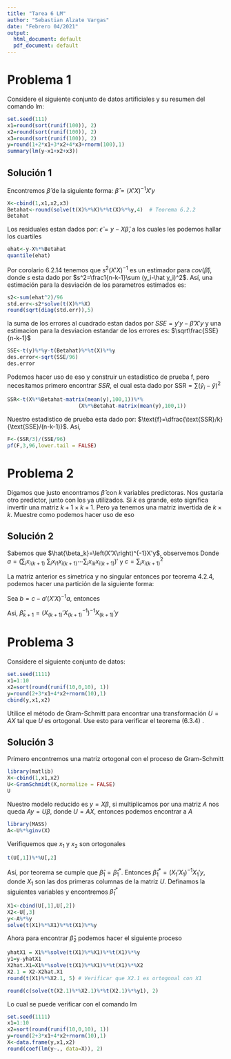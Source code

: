 ```yaml
---
title: "Tarea 6 LM"
author: "Sebastian Alzate Vargas"
date: "Febrero 04/2021"
output:
  html_document: default
  pdf_document: default
---
```


# Problema 1
Considere el siguiente conjunto de datos artificiales y su resumen del comando lm:
```R
set.seed(111)
x1=round(sort(runif(100)), 2)
x2=round(sort(runif(100)), 2)
x3=round(sort(runif(100)), 2)
y=round(1+2*x1+3*x2+4*x3+rnorm(100),1)
summary(lm(y~x1+x2+x3))
```

## Solución 1
Encontremos $\hat\beta$ de la siguiente forma: $\hat{\beta} = (X'X)^{-1}X'y$
```R
X<-cbind(1,x1,x2,x3)
Betahat<-round(solve(t(X)%*%X)%*%t(X)%*%y,4)  # Teorema 6.2.2
Betahat
```
Los residuales estan dados por: $\hat{\epsilon} = y-X\hat{\beta}$, a los cuales les podemos hallar los cuartiles
```R
ehat<-y-X%*%Betahat
quantile(ehat)
```
Por corolario 6.2.14 tenemos que $s^2(X'X)^{-1}$ es un estimador para $cov(\hat{\beta})$, donde $s$ esta dado por $s^2=\frac1{n-k-1}\sum (y_i-\hat y_i)^2$. Así, una estimación para la desviación de los parametros estimados es:
```R
s2<-sum(ehat^2)/96
std.err<-s2*solve(t(X)%*%X)
round(sqrt(diag(std.err)),5)
```
la suma de los errores al cuadrado estan dados por $SSE=y'y-\hat{\beta}'X'y$ y una estimacion para la desviacion estandar de los errores es: $\sqrt\frac{SSE}{n-k-1}$
```R
SSE<-t(y)%*%y-t(Betahat)%*%t(X)%*%y
des.error<-sqrt(SSE/96)
des.error
```
Podemos hacer uso de eso y construir un estadistico de prueba f, pero necesitamos primero encontrar $SSR$, el cual esta dado por $\text{SSR} = \sum (\hat{y}_i-\bar{y})^2$
```R
SSR<-t(X%*%Betahat-matrix(mean(y),100,1))%*%
                       (X%*%Betahat-matrix(mean(y),100,1))
```
Nuestro estadistico de prueba esta dado por: $\text{f}=\dfrac{\text{SSR}/k}{\text{SSE}/(n-k-1)}$. Así, 
```R
F<-(SSR/3)/(SSE/96)
pf(F,3,96,lower.tail = FALSE)
```


# Problema 2
Digamos que justo encontramos $\hat{\beta}$ con $k$ variables predictoras. Nos gustaría otro predictor, junto con los ya utilizados. Si $k$ es grande, esto significa invertir una matriz $k+1\times k+1$. Pero ya tenemos una matriz invertida de $k\times k$. Muestre como podemos hacer uso de eso

## Solución 2
Sabemos que $\hat{\beta_k}=\left(X'X\right)^{-1}X'y$, observemos
 \begin{align*}
     X_{(k+1)}'X_{(k+1)} &=
\begin{pmatrix}
n  &  \sum_i x_{i1} &  \sum_i x_{i2} & ... & \sum_i x_{ik} & \sum_i x_{i(k+1)} \\
\sum_i x_{i1}  & \sum_i x_{i1}^2  &  \sum_i x_{i1}x_{i2} & ... & \sum_i x_{i1}x_{ik} & \sum_i x_{i1}x_{i(k+1)}\\
\vdots  & \vdots  &\vdots  & ...  & \vdots  &\vdots\\
\sum_i x_{ik}  & \sum_i x_{i1}x_{ik}  &  \sum_i x_{i2}x_{ik}  & ... & \sum_i x_{ik}^2 &  \sum_i x_{ik}x_{i(k+1)}\\
\sum_i x_{i(k+1)}  & \sum_i x_{i1}x_{i(k+1)}  & \sum_i x_{i2}x_{i(k+1)} & ... & \sum_i x_{ik}x_{i(k+1)} &  \sum_i x_{i(k+1)}^2
\end{pmatrix}\\ \\
&= \begin{pmatrix}
X'X & a \\
a' & c 
\end{pmatrix}
 \end{align*}
Donde $a=\left(\sum_i x_{i(k+1)} \ \sum_i x_{i1}x_{i(k+1)} \cdots  \sum_i x_{ik}x_{i(k+1)}\right)'$ y $c=\sum_i x_{i(k+1)}^2$

La matriz anterior es simetrica y no singular entonces por teorema 4.2.4, podemos hacer una partición de la siguiente forma:

Sea $b=c-a'(X'X)^{-1}a$, entonces

\begin{align*}
    (X_{(k+1)}'X_{(k+1)})^{-1}=\dfrac{1}{b}\begin{pmatrix}
b\left(X'X\right)^{-1}+\left(X'X\right)^{-1}aa'\left(X'X\right)^{-1}   & -\left(X'X\right)^{-1}a  \\
-a'\left(X'X\right)^{-1}  &  1  \\
\end{pmatrix}
\end{align*}

Asi, $\hat{\beta}_{k+1}=\left(X_{(k+1)}'X_{(k+1)}^{-1}\right)^{-1}X_{(k+1)}'y$

# Problema 3
Considere el siguiente conjunto de datos:
```R
set.seed(1111)
x1=1:10
x2=sort(round(runif(10,0,10), 1))
y=round(2+3*x1+4*x2+rnorm(10),1)
cbind(y,x1,x2)
```
Utilice el método de Gram-Schmitt para encontrar una transformación $U=AX$ tal que $U$ es ortogonal. Use esto para verificar el teorema (6.3.4) .

## Solución 3
Primero encontremos una matriz ortogonal con el proceso de Gram-Schmitt
```R
library(matlib)
X<-cbind(1,x1,x2)
U<-GramSchmidt(X,normalize = FALSE)
U
```
Nuestro modelo reducido es $y=X\beta$, si multiplicamos por una matriz $A$ nos queda $Ay=U\beta$, donde $U=AX$, entonces podemos encontrar a $A$
```R
library(MASS)
A<-U%*%ginv(X)
```
Verifiquemos que $x_1$ y $x_2$ son ortogonales
```R
t(U[,1])%*%U[,2]
```
Así, por teorema se cumple que $\hat\beta_1=\hat\beta^*_1$. Entonces $\hat{\beta}^*_1=(X_1'X_1)^{-1}X_1'y$, donde $X_1$ son las dos primeras columnas de la matriz $U$. Definamos la siguientes variables y encontremos $\hat{\beta}^*_1%$
```R
X1<-cbind(U[,1],U[,2])
X2<-U[,3]
y<-A%*%y
solve(t(X1)%*%X1)%*%t(X1)%*%y
```
Ahora para encontrar $\hat\beta_2$ podemos hacer el siguiente proceso
```R
yhatX1 = X1%*%solve(t(X1)%*%X1)%*%t(X1)%*%y
y1=y-yhatX1
X2hat.X1=X1%*%solve(t(X1)%*%X1)%*%t(X1)%*%X2
X2.1 = X2-X2hat.X1
round(t(X1)%*%X2.1, 5) # Verificar que X2.1 es ortogonal con X1

round(c(solve(t(X2.1)%*%X2.1)%*%t(X2.1)%*%y1), 2)
```
Lo cual se puede verificar con el comando lm
```R
set.seed(1111)
x1=1:10
x2=sort(round(runif(10,0,10), 1))
y=round(2+3*x1+4*x2+rnorm(10),1)
X<-data.frame(y,x1,x2)
round(coef(lm(y~., data=X)), 2)
```